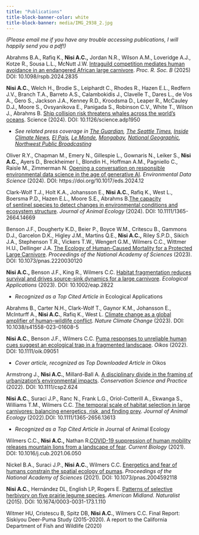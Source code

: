 ```yaml
---
title: "Publications"
title-block-banner-color: white
title-block-banner: media/IMG_2938_2.jpg
---
```


*(Please email me if you have any trouble accessing publications, I will happily send you a pdf!)*

Abrahms B.A., Rafiq K., **Nisi A.C.,** Jordan N.R., Wilson A.M., Loveridge A.J., Kotze R., Sousa L.L., McNutt J.W. [Intraguild competition mediates human avoidance in an endangered African large carnivore](http://doi.org/10.1098/rspb.2024.2835). *Proc. R. Soc. B* (2025) DOI: 10.1098/rspb.2024.2835

**Nisi A.C.**, Welch H., Brodie S., Leiphardt C., Rhodes R., Hazen E.L., Redfern J.V., Branch T.A., Barreto A.S., Calambokidis J., Clavelle T., Dares L., de Vos A., Gero S., Jackson J.A., Kenney R.D., Kroodsma D., Leaper R., McCauley D.J., Moore S., Ovsyanikova E., Panigada S., Robinson C.V., White T., Wilson J., Abrahms B. [Ship collision risk threatens whales across the world's oceans](https://www.science.org/doi/10.1126/science.adp1950). Science (2024). DOI: 10.1126/science.adp1950

-   *See related press coverage in [The Guardian](https://www.theguardian.com/environment/2024/nov/21/reduce-whale-ship-strikes-ocean-surface-safer-study), [The Seattle Times](https://www.seattletimes.com/seattle-news/climate-lab/ship-strikes-now-leading-cause-of-whale-deaths-uw-study-finds/), [Inside Climate News](https://insideclimatenews.org/news/21112024/whale-ship-collision-global-hotspots-lack-protections), [El País](https://elpais.com/ciencia/2024-11-21/los-puntos-negros-del-mar-los-barcos-mas-grandes-del-mundo-amenazan-el-habitat-de-las-ballenas.html), [Le Monde](https://www.lemonde.fr/planete/article/2024/11/21/les-baleines-du-monde-entier-menacees-par-le-risque-de-collision-avec-les-navires_6407466_3244.html), [Mongabay](https://news.mongabay.com/short-article/2024/11/protecting-oceans-prevent-whale-ship-collisions/), [National Geographic](https://www.nationalgeographic.com.es/ciencia/peligro-oculto-colisiones-entre-ballenas-y-barcos_23727), [Northwest Public Broadcasting](https://www.kuow.org/stories/whale-ship-collisions-around-the-globe-could-be-helped-by-slower-speeds-study-shows)*

Oliver R.Y., Chapman M., Emery N., Gillespie L., Gownaris N., Leiker S., **Nisi A.C.,** Ayers D., Breckheimer I., Blondin H., Hoffman A.M., Pagniello C., Raisle M., Zimmerman N. [Opening a conversation on responsible environmental data science in the age of generative AI](https://www.cambridge.org/core/journals/environmental-data-science/article/opening-a-conversation-on-responsible-environmental-data-science-in-the-age-of-large-language-models/95FD09526541A19436F3A18ADE332953). *Environmental Data Science* (2024). DOI: https://doi.org/10.1017/eds.2024.12

Clark-Wolf T.J., Holt K.A., Johansson E., **Nisi A.C.**, Rafiq K., West L., Boersma P.D., Hazen E.L., Moore S.E., Abrahms B.[The capacity of sentinel species to detect changes in environmental conditions and ecosystem structure](https://besjournals.onlinelibrary.wiley.com/doi/abs/10.1111/1365-2664.14669). *Journal of Animal Ecology* (2024). DOI: 10.1111/1365-2664.14669

Benson J.F., Dougherty K.D., Beier P., Boyce W.M., Critescu B., Gammons D.J., Garcelon D.K., Higley J.M., Martins Q.E., **Nisi A.C.,** Riley S.P.D., Sikich J.A., Stephenson T.R., Vickers T.W., Wengert G.M., Wilmers C.C., Wittmer H.U., Dellinger J.A. [The Ecology of Human-Caused Mortality for a Protected Large Carnivore](https://www.pnas.org/doi/abs/10.1073/pnas.2220030120). *Proceedings of the National Academy of Sciences* (2023). DOI: 10.1073/pnas.2220030120

**Nisi A.C.,** Benson J.F., King R., Wilmers C.C. [Habitat fragmentation reduces survival and drives source-sink dynamics for a large carnivore](https://esajournals.onlinelibrary.wiley.com/doi/full/10.1002/eap.2822). *Ecological Applications* (2023). DOI: 10.1002/eap.2822

-   *Recognized as a Top Cited Article in* Ecological Applications 

Abrahms B., Carter N.H., Clark-Wolf T., Gaynor K.M., Johansson E., McInturff A., **Nisi A.C.**, Rafiq K., West L. [Climate change as a global amplifier of human--wildlife conflict](https://www.nature.com/articles/s41558-023-01608-5). *Nature Climate Change* (2023). DOI: 10.1038/s41558-023-01608-5 

**Nisi A.C.**, Benson J.F., Wilmers C.C. [Puma responses to unreliable human cues suggest an ecological trap in a fragmented landscape](https://nsojournals.onlinelibrary.wiley.com/doi/full/10.1111/oik.09051). *Oikos* (2022). DOI: 10.1111/oik.09051

-   *Cover article, recognized as Top Downloaded Article in* Oikos

Armstrong J., **Nisi A.C.**, Millard-Ball A*.* [A disciplinary divide in the framing of urbanization's environmental impacts](https://conbio.onlinelibrary.wiley.com/doi/full/10.1111/csp2.624). *Conservation Science and Practice* (2022). DOI: 10.1111/csp2.624

**Nisi A.C.**, Suraci J.P., Ranc N., Frank L.G., Oriol-Cotterill A., Ekwanga S., Williams T.M., Wilmers C.C. [The temporal scale of habitat selection in large carnivores: balancing energetics, risk, and finding prey](https://besjournals.onlinelibrary.wiley.com/doi/full/10.1111/1365-2656.13613). *Journal of Animal Ecology* (2022).DOI: 10.1111/1365-2656.13613

-   *Recognized as a Top Cited Article in* Journal of Animal Ecology

Wilmers C.C., **Nisi A.C.,** Nathan R.[COVID-19 suppression of human mobility releases mountain lions from a landscape of fear](https://www.cell.com/current-biology/fulltext/S0960-9822(21)00879-4). *Current Biology* (2021). DOI: 10.1016/j.cub.2021.06.050

Nickel B.A., Suraci J.P., **Nisi A.C.**, Wilmers C.C. [Energetics and fear of humans constrain the spatial ecology of pumas](https://www.pnas.org/doi/abs/10.1073/pnas.2004592118). *Proceedings of the National Academy of Sciences* (2021). DOI: 10.1073/pnas.2004592118

**Nisi A.C.**, Hernández DL, English LP, Rogers E. [Patterns of selective herbivory on five prairie legume species](https://bioone.org/journals/The-American-Midland-Naturalist/volume-173/issue-1/0003-0031-173.1.110/Patterns-of-Selective-Herbivory-on-Five-Prairie-Legume-Species/10.1674/0003-0031-173.1.110.short). *American Midland. Naturalist* (2015). DOI: 10.1674/0003-0031-173.1.110 

Witmer HU, Cristescu B, Spitz DB, **Nisi A.C.**, Wilmers C.C. Final Report: Siskiyou Deer-Puma Study (2015-2020). A report to the California Department of Fish and Wildlife (2020)​

